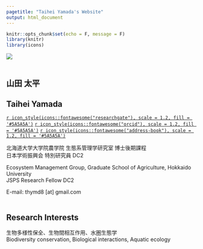 ```yaml
---
pagetitle: "Taihei Yamada's Website"
output: html_document
---
```


```r
knitr::opts_chunk$set(echo = F, message = F)
library(knitr)
library(icons)
```

![](images/pink_salmon.JPG)
<br />
<br />

## 山田 太平
## Taihei Yamada

[`r icon_style(icons::fontawesome("researchgate"), scale = 1.2, fill = '#5A5A5A')`](https://www.researchgate.net/profile/Taihei-Yamada-2) [`r icon_style(icons::fontawesome("orcid"), scale = 1.2, fill = '#5A5A5A')`](https://orcid.org/0000-0002-6120-7094) [`r icon_style(icons::fontawesome("address-book"), scale = 1.2, fill = '#5A5A5A')`](https://publons.com/researcher/3808885/taihei-yamada/) 

北海道大学大学院農学院 生態系管理学研究室 博士後期課程
<br />
日本学術振興会 特別研究員 DC2

Ecosystem Management Group, Graduate School of Agriculture, Hokkaido University
<br />
JSPS Research Fellow DC2

E-mail: thymd8 [at] gmail.com
<br />
<br />

## Research Interests

生物多様性保全、生物間相互作用、水圏生態学
<br />
Biodiversity conservation, Biological interactions, Aquatic ecology
